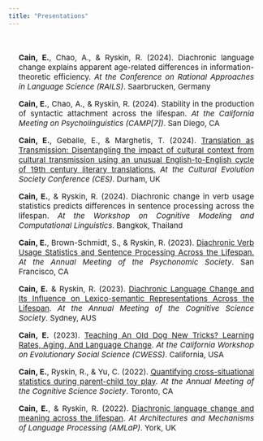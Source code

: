 ```yaml
---
title: "Presentations"
---
```


<style type="text/css">
.title {
  display: none;
}
</style>

<div class="row" style="text-align: justify; font-size:15px;  text-justify: inter-word; padding-top: 20px;padding-left: 20px;padding-right: 20px">

**Cain, E.**, Chao, A., & Ryskin, R. (2024). Diachronic language change explains apparent age-related differences in information-theoretic efficiency. *At the Conference on Rational Approaches in Language Science (RAILS)*. Saarbrucken, Germany

**Cain, E.**, Chao, A., & Ryskin, R. (2024). Stability in the production of syntactic attachment across the
lifespan. *At the California Meeting on Psycholinguistics (CAMP[7])*. San Diego, CA

**Cain, E.**, Geballe, E., & Marghetis, T. (2024). [Translation as Transmission: Disentangling the impact of cultural context from cultural transmission using an unusual English-to-English cycle of 19th century literary translations.](pdf/ces_2024.pdf) *At the Cultural Evolution Society Conference (CES)*. Durham, UK 

**Cain, E.**, & Ryskin, R. (2024). Diachronic change in verb usage statistics predicts differences in sentence processing across the lifespan. *At the Workshop on Cognitive Modeling and Computational Linguistics*. Bangkok, Thailand

**Cain, E.**, Brown-Schmidt, S., & Ryskin, R. (2023). [Diachronic Verb Usage Statistics and Sentence Processing Across the Lifespan.](pdf/psychonomic_2023.pdf) *At the Annual Meeting of the Psychonomic Society*. San Francisco, CA

**Cain, E.** & Ryskin, R. (2023). [Diachronic Language Change and Its Influence on Lexico-semantic Representations Across the Lifespan](pdf/cogsci_2023.pdf). *At the Annual Meeting of the Cognitive Science Society*. Sydney, AUS

**Cain, E.** (2023). [Teaching An Old Dog New Tricks? Learning Rates, Aging, And Language Change](pdf/cwess_2023.pdf). *At the California Workshop on Evolutionary Social Science (CWESS)*. California, USA

**Cain, E.**, Ryskin, R., & Yu, C. (2022). [Quantifying cross-situational statistics during parent-child toy play](). *At the Annual Meeting of the Cognitive Science Society*. Toronto, CA

**Cain, E.**, & Ryskin, R. (2022). [Diachronic language change and meaning across the lifespan](https://virtual.oxfordabstracts.com/#/event/3067/submission/166). *At Architectures and Mechanisms of Language Processing (AMLaP)*. York, UK

</div>